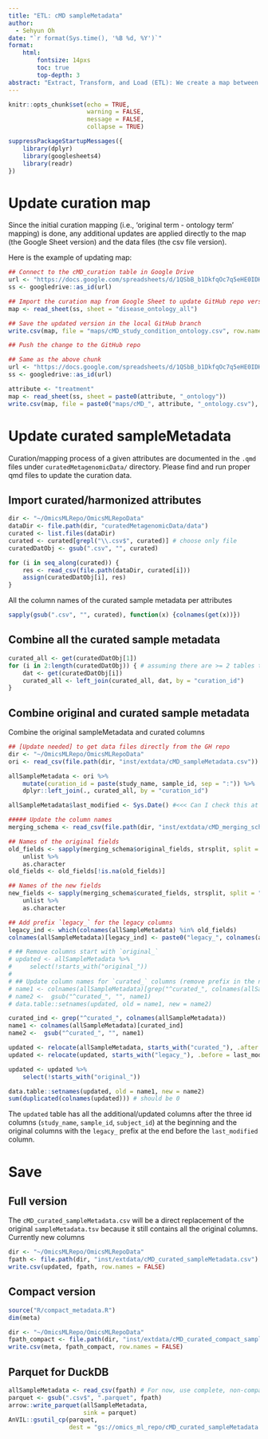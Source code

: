 ```yaml
---
title: "ETL: cMD sampleMetadata"
author:
  - Sehyun Oh
date: "`r format(Sys.time(), '%B %d, %Y')`"
format:
    html:
        fontsize: 14pxs
        toc: true
        top-depth: 3
abstract: "Extract, Transform, and Load (ETL): We create a map between original curation term and their corresponding ontology terms. This 'map' is applied to the sampleMetadata table to update the previously curated cMD sampleMetadata to follow the new, ontology-containing schema."
---
```


```r
knitr::opts_chunk$set(echo = TRUE, 
                      warning = FALSE,
                      message = FALSE,
                      collapse = TRUE)
```

```r
suppressPackageStartupMessages({
    library(dplyr)
    library(googlesheets4)
    library(readr)
})
```

# Update curation map
Since the initial curation mapping (i.e., 'original term - ontology term' 
mapping) is done, any additional updates are applied directly to the map 
(the Google Sheet version) and the data files (the csv file version). 

Here is the example of updating map:

```r
## Connect to the cMD_curation table in Google Drive
url <- "https://docs.google.com/spreadsheets/d/1QSbB_b1DkfqOc7q5eHE0IDHSiGqNUyTE8d4GzbSEzjM/edit?usp=sharing"
ss <- googledrive::as_id(url)

## Import the curation map from Google Sheet to update GitHub repo version
map <- read_sheet(ss, sheet = "disease_ontology_all")

## Save the updated version in the local GitHub branch
write.csv(map, file = "maps/cMD_study_condition_ontology.csv", row.names = FALSE)

## Push the change to the GitHub repo
```

```r
## Same as the above chunk
url <- "https://docs.google.com/spreadsheets/d/1QSbB_b1DkfqOc7q5eHE0IDHSiGqNUyTE8d4GzbSEzjM/edit?usp=sharing"
ss <- googledrive::as_id(url)

attribute <- "treatment"
map <- read_sheet(ss, sheet = paste0(attribute, "_ontology"))
write.csv(map, file = paste0("maps/cMD_", attribute, "_ontology.csv"), row.names = FALSE)
```


# Update curated sampleMetadata
Curation/mapping process of a given attributes are documented in the `.qmd`
files under `curatedMetagenomicData/` directory. Please find and run proper
qmd files to update the curation data.

## Import curated/harmonized attributes
```r
dir <- "~/OmicsMLRepo/OmicsMLRepoData"
dataDir <- file.path(dir, "curatedMetagenomicData/data")
curated <- list.files(dataDir)
curated <- curated[grepl("\\.csv$", curated)] # choose only file
curatedDatObj <- gsub(".csv", "", curated)

for (i in seq_along(curated)) {
    res <- read_csv(file.path(dataDir, curated[i]))
    assign(curatedDatObj[i], res)
}
```

All the column names of the curated sample metadata per attributes
```r
sapply(gsub(".csv", "", curated), function(x) {colnames(get(x))})
```

## Combine all the curated sample metadata
```r
curated_all <- get(curatedDatObj[1])
for (i in 2:length(curatedDatObj)) { # assuming there are >= 2 tables to be combined
    dat <- get(curatedDatObj[i])
    curated_all <- left_join(curated_all, dat, by = "curation_id")
}
```

## Combine original and curated sample metadata
Combine the original sampleMetadata and curated columns
```r
## [Update needed] to get data files directly from the GH repo
dir <- "~/OmicsMLRepo/OmicsMLRepoData"
ori <- read_csv(file.path(dir, "inst/extdata/cMD_sampleMetadata.csv"))

allSampleMetadata <- ori %>%
    mutate(curation_id = paste(study_name, sample_id, sep = ":")) %>%
    dplyr::left_join(., curated_all, by = "curation_id")

allSampleMetadata$last_modified <- Sys.Date() #<<< Can I check this at the sample-level?

##### Update the column names
merging_schema <- read_csv(file.path(dir, "inst/extdata/cMD_merging_schema.csv"))

## Names of the original fields
old_fields <- sapply(merging_schema$original_fields, strsplit, split = ";") %>% 
    unlist %>% 
    as.character
old_fields <- old_fields[!is.na(old_fields)]

## Names of the new fields
new_fields <- sapply(merging_schema$curated_fields, strsplit, split = ";") %>% 
    unlist %>% 
    as.character

## Add prefix `legacy_` for the legacy columns
legacy_ind <- which(colnames(allSampleMetadata) %in% old_fields)
colnames(allSampleMetadata)[legacy_ind] <- paste0("legacy_", colnames(allSampleMetadata)[legacy_ind])
```

```r
# ## Remove columns start with `original_`
# updated <- allSampleMetadata %>% 
#     select(!starts_with("original_"))
# 
# ## Update column names for `curated_` columns (remove prefix in the names)
# name1 <- colnames(allSampleMetadata)[grep("^curated_", colnames(allSampleMetadata))]
# name2 <-  gsub("^curated_", "", name1)
# data.table::setnames(updated, old = name1, new = name2)

curated_ind <- grep("^curated_", colnames(allSampleMetadata))
name1 <- colnames(allSampleMetadata)[curated_ind]
name2 <-  gsub("^curated_", "", name1)

updated <- relocate(allSampleMetadata, starts_with("curated_"), .after = subject_id)
updated <- relocate(updated, starts_with("legacy_"), .before = last_modified)

updated <- updated %>%
    select(!starts_with("original_"))

data.table::setnames(updated, old = name1, new = name2)
sum(duplicated(colnames(updated))) # should be 0
```

The `updated` table has all the additional/updated columns after the three 
id columns (`study_name`, `sample_id`, `subject_id`) at the beginning and
the original columns with the `legacy_` prefix at the end before the 
`last_modified` column.



# Save
## Full version
The `cMD_curated_sampleMetadata.csv` will be a direct replacement of the 
original `sampleMetadata.tsv` because it still contains all the original 
columns. Currently new columns 

```r
dir <- "~/OmicsMLRepo/OmicsMLRepoData"
fpath <- file.path(dir, "inst/extdata/cMD_curated_sampleMetadata.csv")
write.csv(updated, fpath, row.names = FALSE)
```

## Compact version
```r
source("R/compact_metadata.R")
dim(meta)
```

```r
dir <- "~/OmicsMLRepo/OmicsMLRepoData"
fpath_compact <- file.path(dir, "inst/extdata/cMD_curated_compact_sampleMetadata.csv")
write.csv(meta, fpath_compact, row.names = FALSE)
```

## Parquet for DuckDB
```r
allSampleMetadata <- read_csv(fpath) # For now, use complete, non-compact version of the sampleMetadata
parquet <- gsub(".csv$", ".parquet", fpath)
arrow::write_parquet(allSampleMetadata, 
                     sink = parquet)
AnVIL::gsutil_cp(parquet,
                 dest = "gs://omics_ml_repo/cMD_curated_sampleMetadata.parquet")
```




